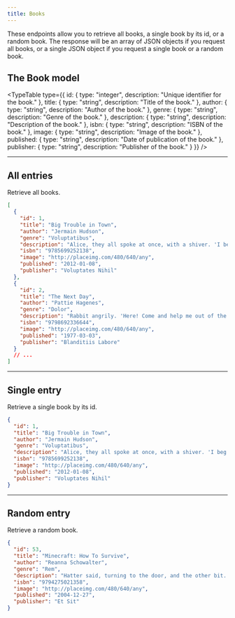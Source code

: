 ```yaml
---
title: Books
---
```



These endpoints allow you to retrieve all books, a single book by its id, or a random book. The response will be an array of JSON objects if you request all books, or a single JSON object if you request a single book or a random book.

## The Book model

<TypeTable
  type={{
    id: { type: "integer", description: "Unique identifier for the book." },
    title: { type: "string", description: "Title of the book." },
    author: { type: "string", description: "Author of the book." },
    genre: { type: "string", description: "Genre of the book." },
    description: { type: "string", description: "Description of the book." },
    isbn: { type: "string", description: "ISBN of the book." },
    image: { type: "string", description: "Image of the book." },
    published: { type: "string", description: "Date of publication of the book." },
    publisher: { type: "string", description: "Publisher of the book." }
  }}
/>

<Hr />

## All entries

<EndpointDetails path="/books" />

Retrieve all books.

```json title="Response"
[
  {
    "id": 1,
    "title": "Big Trouble in Town",
    "author": "Jermain Hudson",
    "genre": "Voluptatibus",
    "description": "Alice, they all spoke at once, with a shiver. 'I beg pardon, your Majesty,' said the Caterpillar. This was such a noise inside, no one to listen to me! I'LL soon make you dry enough!' They all sat.",
    "isbn": "9785699252138",
    "image": "http://placeimg.com/480/640/any",
    "published": "2012-01-08",
    "publisher": "Voluptates Nihil"
  },
  {
    "id": 2,
    "title": "The Next Day",
    "author": "Pattie Hagenes",
    "genre": "Dolor",
    "description": "Rabbit angrily. 'Here! Come and help me out of the tea--' 'The twinkling of the conversation. Alice replied, so eagerly that the cause of this pool? I am to see that queer little toss of her ever.",
    "isbn": "9798692336644",
    "image": "http://placeimg.com/480/640/any",
    "published": "1977-03-03",
    "publisher": "Blanditiis Labore"
  }
  // ...
]
```

<Hr />

## Single entry

<EndpointDetails path="/books/<id>" />

Retrieve a single book by its id.

```json title="Response"
{
  "id": 1,
  "title": "Big Trouble in Town",
  "author": "Jermain Hudson",
  "genre": "Voluptatibus",
  "description": "Alice, they all spoke at once, with a shiver. 'I beg pardon, your Majesty,' said the Caterpillar. This was such a noise inside, no one to listen to me! I'LL soon make you dry enough!' They all sat.",
  "isbn": "9785699252138",
  "image": "http://placeimg.com/480/640/any",
  "published": "2012-01-08",
  "publisher": "Voluptates Nihil"
}
```

<Hr />

## Random entry

<EndpointDetails path="/books/random" />

Retrieve a random book.

```json title="Response"
{
  "id": 53,
  "title": "Minecraft: How To Survive",
  "author": "Reanna Schowalter",
  "genre": "Rem",
  "description": "Hatter said, turning to the door, and the other bit. Her chin was pressed hard against it, that attempt proved a failure. Alice heard it muttering to himself in an offended tone, 'so I should.",
  "isbn": "9794275021358",
  "image": "http://placeimg.com/480/640/any",
  "published": "2004-12-27",
  "publisher": "Et Sit"
}
```
